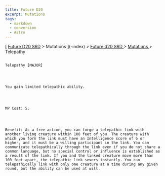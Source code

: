 ```yaml
---
title: Future D20
excerpt: Mutations
tags:
  - markdown
  - conversion
  - Astro
---
```







[
[Future D20 SRD]( / ) > Mutations
     ](-index)
     >
     [
      Future d20 SRD
     ](future-d20-srd-index)
     >
     [
      Mutations
     ](future-d20-srd-mutations-index)
     > Telepathy
    




## 
    Telepathy [MAJOR]
   



    You gain limited telepathic ability.
   



    MP Cost: 5.
   



    Benefit: As a free action, you can forge a telepathic link with another living creature within 100 feet of you. The creature with which you form the link must have an Intelligence score of 6 or higher, and it must be a willing participant in the link. You can communicate telepathically through the link even if you do not share a common language, but no special control or influence is established as a result of the link. If you and the linked creature move more than 100 feet apart, the telepathic link severs instantly. You can telepathically link with only one creature at a time during any given round, but the ability can be used at will.
   





